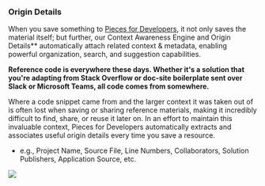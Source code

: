### Origin Details
When you save something to <a href="{{ links.website.home }}">Pieces for Developers</a>, it not only saves the material itself; but further, our Context Awareness Engine and Origin Details** automatically attach related context & metadata, enabling powerful organization, search, and suggestion capabilities.

**Reference code is everywhere these days. Whether it's a solution that you're adapting from Stack Overflow or doc-site boilerplate sent over Slack or Microsoft Teams, all code comes from somewhere.**

Where a code snippet came from and the larger context it was taken out of is often lost when saving or sharing reference materials, making it incredibly difficult to find, share, or reuse it later on.
In an effort to maintain this invaluable context, Pieces for Developers automatically extracts and associates useful origin details every time you save a resource.
- e.g., Project Name, Source File, Line Numbers, Collaborators, Solution Publishers, Application Source, etc.

![](https://storage.googleapis.com/pieces_static_resources/pfd_wiki/PFD_ORIGIN.gif)
